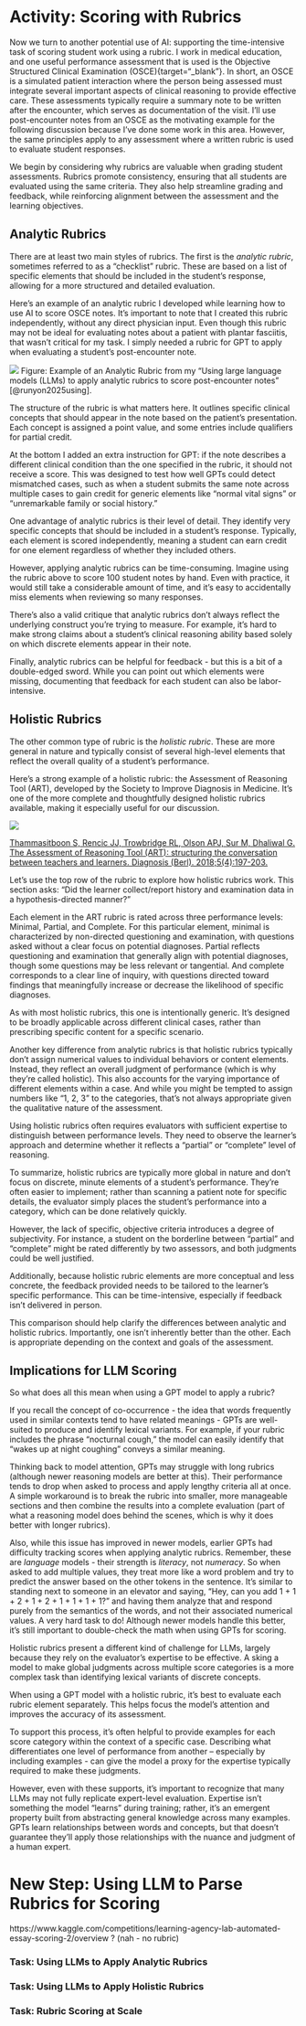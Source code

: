 # Activity: Scoring with Rubrics {#sec-act-rubric .unnumbered}

Now we turn to another potential use of AI: supporting the time-intensive task of scoring student work using a rubric.
I work in medical education, and one useful performance assessment that is used is the Objective Structured Clinical Examination (OSCE){target="_blank"}.
In short, an OSCE is a simulated patient interaction where the person being assessed must integrate several important aspects of clinical reasoning to provide effective care.
These assessments typically require a summary note to be written after the encounter, which serves as documentation of the visit.
I'll use post-encounter notes from an OSCE as the motivating example for the following discussion because I've done some work in this area. 
However, the same principles apply to any assessment where a written rubric is used to evaluate student responses.

We begin by considering why rubrics are valuable when grading student assessments. 
Rubrics promote consistency, ensuring that all students are evaluated using the same criteria. 
They also help streamline grading and feedback, while reinforcing alignment between the assessment and the learning objectives.

## Analytic Rubrics

There are at least two main styles of rubrics. The first is the _analytic rubric_, sometimes referred to as a “checklist” rubric. 
These are based on a list of specific elements that should be included in the student’s response, allowing for a more structured and detailed evaluation.

Here’s an example of an analytic rubric I developed while learning how to use AI to score OSCE notes. 
It’s important to note that I created this rubric independently, without any direct physician input. 
Even though this rubric may not be ideal for evaluating notes about a patient with plantar fasciitis, that wasn’t critical for my task. 
I simply needed a rubric for GPT to apply when evaluating a student’s post-encounter note.

::: {#fig-rubric}

![](images/osce-analytic-rubric-example.png){fig-align="center" }
Figure: Example of an Analytic Rubric from my "Using large language models (LLMs) to apply analytic rubrics to score post-encounter notes" [@runyon2025using].

:::

The structure of the rubric is what matters here. 
It outlines specific clinical concepts that should appear in the note based on the patient’s presentation. 
Each concept is assigned a point value, and some entries include qualifiers for partial credit. 

At the bottom I added an extra instruction for GPT: if the note describes a different clinical condition than the one specified in the rubric, it should not receive a score. 
This was designed to test how well GPTs could detect mismatched cases, such as when a student submits the same note across multiple cases to gain credit for generic elements like “normal vital signs” or “unremarkable family or social history.”

One advantage of analytic rubrics is their level of detail. 
They identify very specific concepts that should be included in a student’s response. 
Typically, each element is scored independently, meaning a student can earn credit for one element regardless of whether they included others.

However, applying analytic rubrics can be time-consuming. 
Imagine using the rubric above to score 100 student notes by hand.
Even with practice, it would still take a considerable amount of time, and it’s easy to accidentally miss elements when reviewing so many responses.

There’s also a valid critique that analytic rubrics don’t always reflect the underlying construct you’re trying to measure. 
For example, it’s hard to make strong claims about a student’s clinical reasoning ability based solely on which discrete elements appear in their note.

Finally, analytic rubrics can be helpful for feedback - but this is a bit of a double-edged sword. 
While you can point out which elements were missing, documenting that feedback for each student can also be labor-intensive.

## Holistic Rubrics

The other common type of rubric is the _holistic rubric_. 
These are more general in nature and typically consist of several high-level elements that reflect the overall quality of a student’s performance.

Here’s a strong example of a holistic rubric: the Assessment of Reasoning Tool (ART), developed by the Society to Improve Diagnosis in Medicine. 
It’s one of the more complete and thoughtfully designed holistic rubrics available, making it especially useful for our discussion.

![](images/SIDM_ART){fig-align="center"}

[Thammasitboon S, Rencic JJ, Trowbridge RL, Olson APJ, Sur M, Dhaliwal G. The Assessment of Reasoning Tool (ART): structuring the conversation between teachers and learners. Diagnosis (Berl). 2018;5(4):197-203.](https://www.degruyterbrill.com/document/doi/10.1515/dx-2018-0052/html){target="_blank"}

Let’s use the top row of the rubric to explore how holistic rubrics work. 
This section asks: “Did the learner collect/report history and examination data in a hypothesis-directed manner?”

Each element in the ART rubric is rated across three performance levels: Minimal, Partial, and Complete. 
For this particular element, minimal is characterized by non-directed questioning and examination, with questions asked without a clear focus on potential diagnoses. 
Partial reflects questioning and examination that generally align with potential diagnoses, though some questions may be less relevant or tangential. 
And complete corresponds to a clear line of inquiry, with questions directed toward findings that meaningfully increase or decrease the likelihood of specific diagnoses.

As with most holistic rubrics, this one is intentionally generic. 
It’s designed to be broadly applicable across different clinical cases, rather than prescribing specific content for a specific scenario.

Another key difference from analytic rubrics is that holistic rubrics typically don’t assign numerical values to individual behaviors or content elements. 
Instead, they reflect an overall judgment of performance (which is why they’re called holistic). 
This also accounts for the varying importance of different elements within a case. 
And while you might be tempted to assign numbers like “1, 2, 3” to the categories, that’s not always appropriate given the qualitative nature of the assessment.

Using holistic rubrics often requires evaluators with sufficient expertise to distinguish between performance levels. 
They need to observe the learner’s approach and determine whether it reflects a “partial” or “complete” level of reasoning.

To summarize, holistic rubrics are typically more global in nature and don’t focus on discrete, minute elements of a student’s performance. 
They’re often easier to implement; rather than scanning a patient note for specific details, the evaluator simply places the student’s performance into a category, which can be done relatively quickly.

However, the lack of specific, objective criteria introduces a degree of subjectivity. 
For instance, a student on the borderline between “partial” and “complete” might be rated differently by two assessors, and both judgments could be well justified.

Additionally, because holistic rubric elements are more conceptual and less concrete, the feedback provided needs to be tailored to the learner’s specific performance. 
This can be time-intensive, especially if feedback isn’t delivered in person.

This comparison should help clarify the differences between analytic and holistic rubrics. 
Importantly, one isn’t inherently better than the other. 
Each is appropriate depending on the context and goals of the assessment.

## Implications for LLM Scoring

So what does all this mean when using a GPT model to apply a rubric?

If you recall the concept of co-occurrence - the idea that words frequently used in similar contexts tend to have related meanings - GPTs are well-suited to produce and identify lexical variants. 
For example, if your rubric includes the phrase “nocturnal cough,” the model can easily identify that “wakes up at night coughing” conveys a similar meaning.

Thinking back to model attention, GPTs may struggle with long rubrics (although newer reasoning models are better at this). 
Their performance tends to drop when asked to process and apply lengthy criteria all at once. 
A simple workaround is to break the rubric into smaller, more manageable sections and then combine the results into a complete evaluation (part of what a reasoning model does behind the scenes, which is why it does better with longer rubrics).

Also, while this issue has improved in newer models, earlier GPTs had difficulty tracking scores when applying analytic rubrics. 
Remember, these are _language_ models - their strength is _literacy_, not _numeracy_. 
So when asked to add multiple values, they treat more like a word problem and try to predict the answer based on the other tokens in the sentence. 
It’s similar to standing next to someone in an elevator and saying, “Hey, can you add 1 + 1 + 2 + 1 + 2 + 1 + 1 + 1 + 1?” and having them analyze that and respond purely from the semantics of the words, and not their associated numerical values. 
A very hard task to do!
Although newer models handle this better, it’s still important to double-check the math when using GPTs for scoring.

Holistic rubrics present a different kind of challenge for LLMs, largely because they rely on the evaluator’s expertise to be effective. A
sking a model to make global judgments across multiple score categories is a more complex task than identifying lexical variants of discrete concepts.

When using a GPT model with a holistic rubric, it’s best to evaluate each rubric element separately. 
This helps focus the model’s attention and improves the accuracy of its assessment.

To support this process, it’s often helpful to provide examples for each score category within the context of a specific case. 
Describing what differentiates one level of performance from another – especially by including examples - can give the model a proxy for the expertise typically required to make these judgments.

However, even with these supports, it’s important to recognize that many LLMs may not fully replicate expert-level evaluation. 
Expertise isn’t something the model “learns” during training; rather, it’s an emergent property built from abstracting general knowledge across many examples. 
GPTs learn relationships between words and concepts, but that doesn’t guarantee they’ll apply those relationships with the nuance and judgment of a human expert.

# New Step: Using LLM to Parse Rubrics for Scoring

https://www.kaggle.com/competitions/learning-agency-lab-automated-essay-scoring-2/overview ?  (nah - no rubric)

### Task: Using LLMs to Apply Analytic Rubrics


### Task: Using LLMs to Apply Holistic Rubrics


### Task: Rubric Scoring at Scale